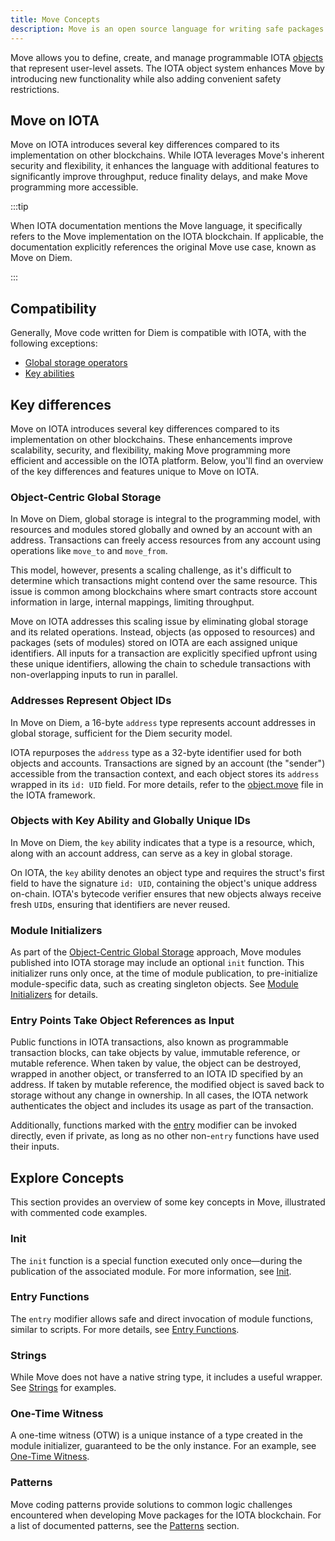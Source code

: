 ```yaml
---
title: Move Concepts
description: Move is an open source language for writing safe packages to manipulate on-chain objects
---
```



<MoveSummary />

Move allows you to define, create, and manage programmable IOTA [objects](./../objects/object-model.mdx) that represent user-level assets. The IOTA object system enhances Move by introducing new functionality while also adding convenient safety restrictions.

## Move on IOTA


Move on IOTA introduces several key differences compared to its implementation on other blockchains.
While IOTA leverages Move's inherent security and flexibility,
it enhances the language with additional features to significantly improve throughput,
reduce finality delays, and make Move programming more accessible.

:::tip

When IOTA documentation mentions the Move language, it specifically refers to the Move implementation on the IOTA blockchain. If applicable, the documentation explicitly references the original Move use case, known as Move on Diem.

:::

## Compatibility

Generally, Move code written for Diem is compatible with IOTA, with the following exceptions:

- [Global storage operators](https://move-language.github.io/move/global-storage-operators.html)
- [Key abilities](https://github.com/move-language/move/blob/main/language/documentation/book/src/abilities.md)

## Key differences


Move on IOTA introduces several key differences compared to its implementation on other blockchains.
These enhancements improve scalability, security, and flexibility,
making Move programming more efficient and accessible on the IOTA platform.
Below, you'll find an overview of the key differences and features unique to Move on IOTA.

### Object-Centric Global Storage

In Move on Diem, global storage is integral to the programming model,
with resources and modules stored globally and owned by an account with an address.
Transactions can freely access resources from any account using operations like `move_to` and `move_from`.

This model, however, presents a scaling challenge,
as it's difficult to determine which transactions might contend over the same resource.
This issue is common among blockchains where smart contracts store account information in large, internal mappings,
limiting throughput.

Move on IOTA addresses this scaling issue by eliminating global storage and its related operations.
Instead, objects (as opposed to resources) and packages (sets of modules) stored on IOTA are each assigned unique identifiers. All inputs for a transaction are explicitly specified upfront using these unique identifiers, allowing the chain to schedule transactions with non-overlapping inputs to run in parallel.

### Addresses Represent Object IDs

In Move on Diem, a 16-byte `address` type represents account addresses in global storage, sufficient for the Diem security model.

IOTA repurposes the `address` type as a 32-byte identifier used for both objects and accounts. Transactions are signed by an account (the "sender") accessible from the transaction context, and each object stores its `address` wrapped in its `id: UID` field. For more details, refer to the [object.move](https://github.com/iotaledger/iota/tree/develop/crates/iota-framework/packages/iota-framework/sources/object.move) file in the IOTA framework.

### Objects with Key Ability and Globally Unique IDs

In Move on Diem, the `key` ability indicates that a type is a resource, which, along with an account address, can serve as a key in global storage.

On IOTA, the `key` ability denotes an object type and requires the struct's first field to have the signature `id: UID`, containing the object's unique address on-chain. IOTA's bytecode verifier ensures that new objects always receive fresh `UID`s, ensuring that identifiers are never reused.

### Module Initializers

As part of the [Object-Centric Global Storage](#object-centric-global-storage) approach, Move modules published into IOTA storage may include an optional `init` function. This initializer runs only once, at the time of module publication, to pre-initialize module-specific data, such as creating singleton objects. See [Module Initializers](init.mdx) for details.

### Entry Points Take Object References as Input

Public functions in IOTA transactions, also known as programmable transaction blocks, can take objects by value, immutable reference, or mutable reference. When taken by value, the object can be destroyed, wrapped in another object, or transferred to an IOTA ID specified by an address. If taken by mutable reference, the modified object is saved back to storage without any change in ownership. In all cases, the IOTA network authenticates the object and includes its usage as part of the transaction.

Additionally, functions marked with the [entry](entry-functions.mdx) modifier can be invoked directly, even if private, as long as no other non-`entry` functions have used their inputs.

## Explore Concepts

This section provides an overview of some key concepts in Move, illustrated with commented code examples.

### Init

The `init` function is a special function executed only once—during the publication of the associated module. For more information, see [Init](init.mdx).

### Entry Functions

The `entry` modifier allows safe and direct invocation of module functions, similar to scripts. For more details, see [Entry Functions](entry-functions.mdx).

### Strings

While Move does not have a native string type, it includes a useful wrapper. See [Strings](strings.mdx) for examples.

### One-Time Witness

A one-time witness (OTW) is a unique instance of a type created in the module initializer, guaranteed to be the only instance. For an example, see [One-Time Witness](one-time-witness.mdx).

### Patterns

Move coding patterns provide solutions to common logic challenges encountered when developing Move packages for the IOTA blockchain. For a list of documented patterns, see the [Patterns](patterns.mdx) section.





